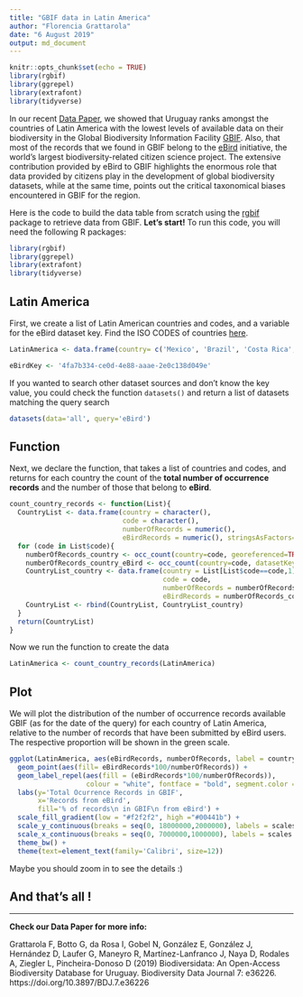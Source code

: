 ```yaml
---
title: "GBIF data in Latin America"
author: "Florencia Grattarola"
date: "6 August 2019"
output: md_document
---
```


```r
knitr::opts_chunk$set(echo = TRUE)
library(rgbif)
library(ggrepel)
library(extrafont)
library(tidyverse)
```

In our recent [Data Paper](https://doi.org/10.3897/BDJ.7.e36226), we showed that Uruguay ranks amongst the countries of Latin America with the lowest levels of available data on their biodiversity in the Global Biodiversity Information Facility [GBIF](https://www.gbif.org/). Also, that most of the records that we found in GBIF belong to the [eBird](https://ebird.org/home) initiative, the world’s largest biodiversity-related citizen science project. The extensive contribution provided by eBird to GBIF highlights the enormous role that data provided by citizens play in the development of global biodiversity datasets, while at the same time, points out the critical taxonomical biases encountered in GBIF for the region.   


Here is the code to build the data table from scratch using the [rgbif](https://ropensci.org/tutorials/rgbif_tutorial/) package to retrieve data from GBIF. **Let's start!** To run this code, you will need the following R packages:

```r
library(rgbif)
library(ggrepel)
library(extrafont)
library(tidyverse)
```  

## Latin America

First, we create a list of Latin American countries and codes, and a variable for the eBird dataset key. Find the ISO CODES of countries [here](https://countrycode.org/).

```r
LatinAmerica <- data.frame(country= c('Mexico', 'Brazil', 'Costa Rica', 'Colombia', 'Peru', 'Argentina', 'Ecuador', 'Panama', 'Chile', 'Venezuela', 'Belize', 'Honduras', 'Bolivia', 'Guatemala', 'Cuba', 'Nicaragua', 'Paraguay', 'Bahamas', 'Jamaica', 'Trinidad and Tobago', 'Guyana', 'Dominican Republic', 'El Salvador', 'Suriname', 'Uruguay', 'Haití'), code=c('MX', 'BR', 'CR', 'CO', 'PE', 'AR', 'EC', 'PA', 'CL', 'VE', 'BZ', 'HN', 'BO', 'GT', 'CU', 'NI', 'PY', 'BS', 'JM', 'TT', 'GY', 'DO', 'SV', 'SR', 'UY', 'HT'))

eBirdKey <- '4fa7b334-ce0d-4e88-aaae-2e0c138d049e'

```

If you wanted to search other dataset sources and don't know the key value, you could check the function ```datasets()``` and return a list of datasets matching the query search

```r

datasets(data='all', query='eBird')

```


## Function

Next, we declare the function, that takes a list of countries and codes, and returns for each country the count of the **total number of occurrence records** and the number of those that belong to **eBird**.

```r
count_country_records <- function(List){
  CountryList <- data.frame(country = character(),
                            code = character(),
                            numberOfRecords = numeric(),
                            eBirdRecords = numeric(), stringsAsFactors=FALSE)
  for (code in List$code){
    numberOfRecords_country <- occ_count(country=code, georeferenced=TRUE)
    numberOfRecords_country_eBird <- occ_count(country=code, datasetKey= eBirdKey, georeferenced=TRUE) 
    CountryList_country <- data.frame(country = List[List$code==code,1],
                                      code = code,
                                      numberOfRecords = numberOfRecords_country,
                                      eBirdRecords = numberOfRecords_country_eBird, stringsAsFactors=FALSE)
    CountryList <- rbind(CountryList, CountryList_country)
  }
  return(CountryList)
}
```

Now we run the function to create the data

``` r
LatinAmerica <- count_country_records(LatinAmerica)

```

## Plot

We will plot the distribution of the number of occurrence records available GBIF (as for the date of the query) for each country of Latin America, relative to the number of records that have been submitted by eBird users. The respective proportion will be shown in the green scale.

``` r
ggplot(LatinAmerica, aes(eBirdRecords, numberOfRecords, label = country)) +
  geom_point(aes(fill= eBirdRecords*100/numberOfRecords)) +
  geom_label_repel(aes(fill = (eBirdRecords*100/numberOfRecords)), 
                   colour = "white", fontface = "bold", segment.color = 'grey50') +
  labs(y='Total Ocurrence Records in GBIF', 
       x='Records from eBird', 
       fill='% of records\n in GBIF\n from eBird') +
  scale_fill_gradient(low = "#f2f2f2", high ="#00441b") +
  scale_y_continuous(breaks = seq(0, 18000000,2000000), labels = scales::number) +
  scale_x_continuous(breaks = seq(0, 7000000,1000000), labels = scales::number) +
  theme_bw() +
  theme(text=element_text(family='Calibri', size=12))
```

Maybe you should zoom in to see the details :)


## And that's all !

---
  

**Check our Data Paper for more info:**

Grattarola F, Botto G, da Rosa I, Gobel N, González E, González J, Hernández D, Laufer G, Maneyro R, Martínez-Lanfranco J, Naya D, Rodales A, Ziegler L, Pincheira-Donoso D (2019) Biodiversidata: An Open-Access Biodiversity Database for Uruguay. Biodiversity Data Journal 7: e36226. https://doi.org/10.3897/BDJ.7.e36226


